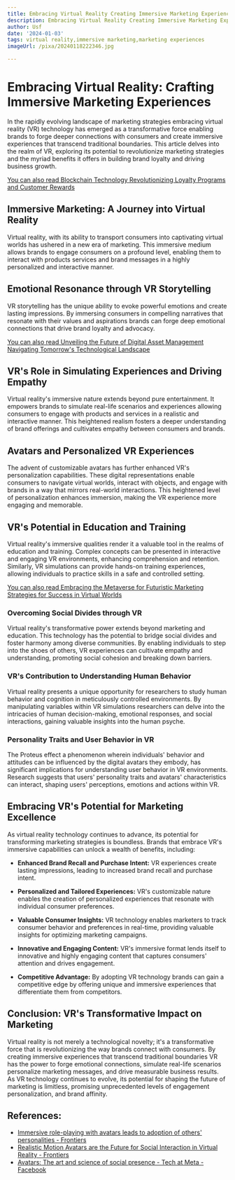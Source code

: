 ```yaml
---
title: Embracing Virtual Reality Creating Immersive Marketing Experiences
description: Embracing Virtual Reality Creating Immersive Marketing Experiences
author: Usf
date: '2024-01-03'
tags: virtual reality,immersive marketing,marketing experiences
imageUrl: /pixa/20240118222346.jpg

---
```

# Embracing Virtual Reality: Crafting Immersive Marketing Experiences

In the rapidly evolving landscape of marketing strategies embracing virtual reality (VR) technology has emerged as a transformative force enabling brands to  forge deeper connections with consumers and create immersive  experiences that transcend traditional boundaries. This article delves into the realm of VR, exploring its potential to revolutionize marketing  strategies and the myriad benefits it offers in building brand loyalty and driving business  growth.

[You can also read  Blockchain Technology Revolutionizing Loyalty Programs and Customer Rewards](Blockchain%20Technology%20Revolutionizing%20Loyalty%20Programs%20and%20Customer%20Rewards)


## Immersive Marketing: A Journey into Virtual Reality

Virtual reality, with its ability to transport consumers into captivating virtual  worlds has ushered in  a new era of marketing. This immersive medium  allows brands to engage consumers on a  profound level, enabling  them to interact with products services and brand messages in a highly personalized  and interactive  manner.

## Emotional  Resonance through VR  Storytelling

VR storytelling has the unique  ability to evoke powerful emotions and create lasting impressions. By immersing  consumers in compelling narratives  that resonate with their values and aspirations brands can forge deep emotional connections that drive  brand loyalty and  advocacy.

[You can also read Unveiling  the Future of  Digital Asset Management Navigating Tomorrow's Technological Landscape](Unveiling%20the%20Future%20of%20Digital%20Asset%20Management%20Navigating%20Tomorrow%27s%20Technological%20Landscape)


## VR's Role  in Simulating Experiences and Driving Empathy

Virtual reality's  immersive nature extends beyond pure  entertainment. It empowers brands to simulate real-life scenarios and experiences  allowing consumers to engage with products and services in a realistic and interactive manner. This heightened  realism fosters a deeper understanding of brand offerings and cultivates empathy  between consumers and brands.

## Avatars and Personalized VR Experiences

The advent of customizable avatars has further enhanced VR's personalization capabilities. These digital representations enable consumers to navigate virtual worlds, interact with objects, and engage with brands  in a way that  mirrors  real-world interactions. This heightened level of personalization enhances immersion, making the VR  experience more engaging and memorable.

## VR's Potential in  Education and Training

Virtual reality's immersive qualities render it a valuable tool  in the realms of education and training. Complex concepts can be presented in interactive  and engaging  VR environments, enhancing comprehension and retention. Similarly, VR simulations can provide hands-on training experiences, allowing individuals to practice skills in a safe and controlled setting.

[You can also read Embracing the Metaverse for Futuristic Marketing Strategies  for Success in Virtual Worlds](Embracing%20the%20Metaverse%20for%20Futuristic%20Marketing%20Strategies%20for%20Success%20in%20Virtual%20Worlds)


### Overcoming Social Divides through VR

Virtual  reality's transformative power extends beyond marketing and education.  This technology has  the potential to bridge social divides and foster harmony among diverse communities. By enabling individuals to  step into the shoes of others, VR experiences can  cultivate empathy and understanding, promoting social cohesion and breaking down barriers.

### VR's Contribution to Understanding Human Behavior

Virtual reality presents a unique opportunity for researchers to study human behavior and cognition in  meticulously controlled environments. By manipulating variables  within VR simulations researchers can delve into the  intricacies of human decision-making, emotional responses,  and social interactions, gaining valuable insights into  the human psyche.

### Personality Traits and  User Behavior in VR

The Proteus effect a phenomenon wherein individuals' behavior and attitudes  can be influenced by the digital avatars they embody, has significant implications for understanding user behavior in VR  environments. Research suggests that users' personality traits and  avatars' characteristics can interact, shaping users' perceptions, emotions and actions within VR.

## Embracing VR's Potential for Marketing Excellence

As  virtual reality technology continues to advance, its  potential for transforming marketing strategies is boundless. Brands that embrace VR's immersive capabilities can  unlock a  wealth of benefits, including:

- **Enhanced Brand Recall and  Purchase Intent:** VR experiences create lasting impressions, leading to increased brand recall and purchase intent.

- **Personalized and Tailored Experiences:** VR's customizable nature enables the creation of  personalized experiences that resonate with individual  consumer preferences.

- **Valuable Consumer Insights:** VR technology  enables marketers to track consumer behavior and preferences in real-time,  providing valuable insights for optimizing  marketing campaigns.

- **Innovative and Engaging Content:** VR's  immersive format lends itself to innovative and highly engaging content that captures consumers' attention and drives  engagement.

- **Competitive  Advantage:** By adopting VR technology  brands  can gain a competitive edge by  offering unique and  immersive experiences that differentiate them from competitors.

## Conclusion: VR's Transformative Impact  on Marketing

Virtual reality is not merely a technological novelty; it's a transformative force that is revolutionizing the way brands connect with consumers.  By creating immersive experiences that  transcend traditional boundaries VR has the power to forge  emotional  connections, simulate real-life scenarios personalize marketing messages, and drive  measurable business results. As VR technology continues to evolve, its potential for shaping the future of marketing  is limitless, promising unprecedented levels of engagement personalization, and brand affinity.

## References:
- [Immersive role-playing with avatars leads to adoption of others' personalities - Frontiers](https://www.frontiersin.org/articles/10.3389/frvir.2023.1025526)
- [Realistic Motion Avatars are the Future for Social Interaction in Virtual Reality - Frontiers](https://www.frontiersin.org/articles/10.3389/frvir.2021.750729)
- [Avatars: The art and science of social presence - Tech at Meta - Facebook](https://tech.facebook.com/reality-labs/2019/4/avatars-the-art-and-science-of-social-presence/)
